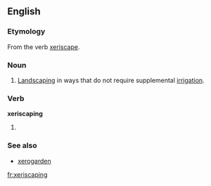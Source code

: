 ==English==

===Etymology===
From the verb [[xeriscape]].

===Noun===
{{en-noun|-|s}}

# [[landscaping|Landscaping]] in ways that do not require supplemental [[irrigation]].

===Verb===
'''xeriscaping'''

# {{present participle of|xeriscape}}

===See also===
* [[xerogarden]]

[[fr:xeriscaping]]